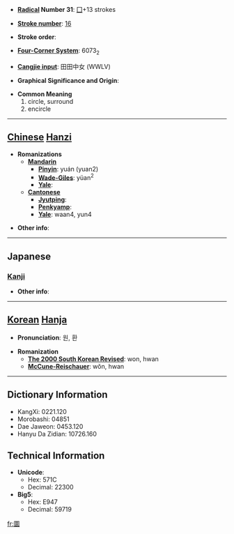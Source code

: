 * '''[[Wiktionary:Chinese radical index| Radical]] Number 31''': [[Wiktionary:Chinese radical index 囗|囗]]+13 strokes

* '''[[Wiktionary:Chinese total strokes index|Stroke number]]''': [[Wiktionary:Chinese total strokes index 16|16]]

* '''Stroke order''': 

* '''[[Wiktionary:Chinese four corner index|Four-Corner System]]''': 6073<sub>2</sub>

* '''[[Wiktionary:Chinese Cangjie index|Cangjie input]]''': 田田中女 (WWLV)

* '''Graphical Significance and Origin''': 

* '''Common Meaning'''
*#circle, surround
*# encircle


----

== [[Chinese]] [[Hanzi]] ==

* '''Romanizations'''
** '''[[Mandarin]]'''
*** '''[[Pinyin]]''': yuán (yuan2)
*** '''[[Wade-Giles]]''': yüan<sup>2</sup>
*** '''[[Yale]]''': 
** '''[[Cantonese]]'''
*** '''[[Jyutping]]''':
*** '''[[Penkyamp]]''': 
*** '''[[Yale]]''': waan4, yun4

* '''Other info''': 

----

==Japanese==
===[[Kanji]]===
{{kanji|on readings=[[かん]] (kan), [[えん]] (en)|kun readings=[[めぐる]] (meguru), [[まるい]] (marui)}}

* '''Other info''':  

----

== [[Korean]] [[Hanja]] ==

* '''Pronunciation''': 원, 환

* '''Romanization'''
** '''[[The 2000 South Korean Revised Romanization|The 2000 South Korean Revised]]''': won, hwan
** '''[[McCune-Reischauer]]''': wŏn, hwan

----

== Dictionary Information ==

* KangXi: 0221.120
* Morobashi: 04851
* Dae Jaweon: 0453.120
* Hanyu Da Zidian: 10726.160

== Technical Information ==

* '''Unicode''':
** Hex: 571C
** Decimal: 22300
* '''Big5''':
** Hex: E947
** Decimal: 59719

[[fr:圜]]